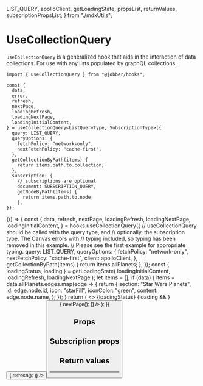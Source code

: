   LIST_QUERY,
  apolloClient,
  getLoadingState,
  propsList,
  returnValues,
  subscriptionPropsList,
} from "./mdxUtils";

<Meta title="Hooks/useCollectionQuery" component={hooks.useCollectionQuery} />

# UseCollectionQuery

`useCollectionQuery` is a generalized hook that aids in the interaction of data
collections. For use with any lists populated by graphQL collections.

```tsx
import { useCollectionQuery } from "@jobber/hooks";

const {
  data,
  error,
  refresh,
  nextPage,
  loadingRefresh,
  loadingNextPage,
  loadingInitialContent,
} = useCollectionQuery<ListQueryType, SubscriptionType>({
  query: LIST_QUERY,
  queryOptions: {
    fetchPolicy: "network-only",
    nextFetchPolicy: "cache-first",
  },
  getCollectionByPath(items) {
    return items.path.to.collection;
  },
  subscription: {
    // subscriptions are optional
    document: SUBSCRIPTION_QUERY,
    getNodeByPath(items) {
      return items.path.to.node;
    },
});
```

<Canvas>
  <Story name="useCollectionQuery">
    {() => {
      const {
        data,
        refresh,
        nextPage,
        loadingRefresh,
        loadingNextPage,
        loadingInitialContent,
      } = hooks.useCollectionQuery({
        // useCollectionQuery should be called with the query type, and
        // optionally, the subscription type. The Canvas errors with
        // typing included, so typing has been removed in this example.
        // Please see the first example for appropriate typing.
        query: LIST_QUERY,
        queryOptions: {
          fetchPolicy: "network-only",
          nextFetchPolicy: "cache-first",
          client: apolloClient,
        },
        getCollectionByPath(items) {
          return items.allPlanets;
        },
      });
      const { loadingStatus, loading } = getLoadingState(
        loadingInitialContent,
        loadingRefresh,
        loadingNextPage
      );
      let items = [];
      if (data) {
        items = data.allPlanets.edges.map(edge => {
          return {
            section: "Star Wars Planets",
            id: edge.node.id,
            icon: "starFill",
            iconColor: "green",
            content: edge.node.name,
          };
        });
      }
      return (
        <>
          <InlineLabel size="large">{loadingStatus}</InlineLabel>
          {loading && <Spinner size="small" inline={true} />}
          <List items={items} />
          <Button
            label={"Refresh"}
            onClick={() => {
              refresh();
            }}
          />
          <Button
            label={"Fetch More"}
            onClick={() => {
              nextPage();
            }}
          />
        </>
      );
    }}
  </Story>
</Canvas>

## Props

<List items={propsList} />

## Subscription props

<List items={subscriptionPropsList} />

## Return values

<List items={returnValues} />

---
